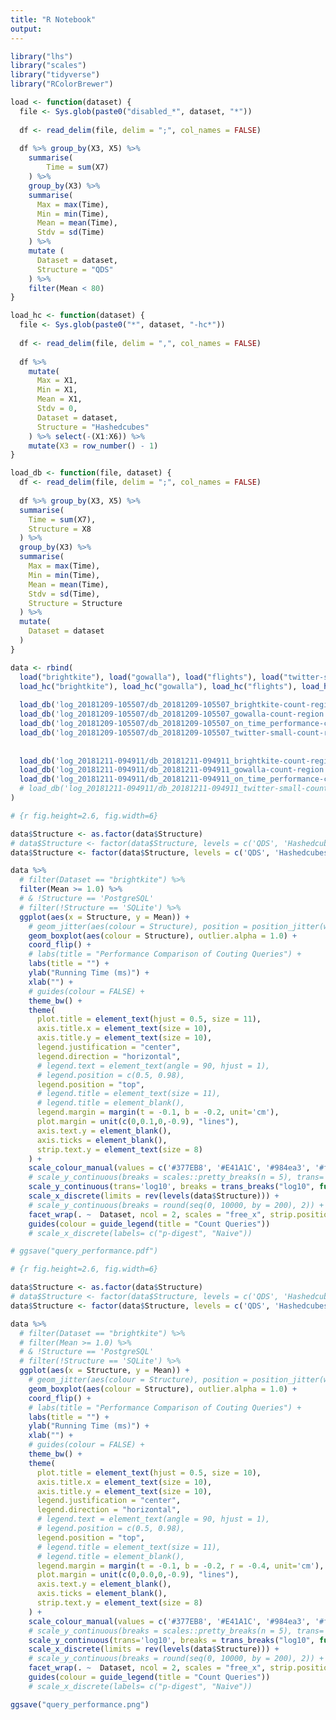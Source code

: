 ```yaml
---
title: "R Notebook"
output: 
---
```


```r
library("lhs")
library("scales")
library("tidyverse")
library("RColorBrewer")
```

```r
load <- function(dataset) {
  file <- Sys.glob(paste0("disabled_*", dataset, "*"))
  
  df <- read_delim(file, delim = ";", col_names = FALSE)
  
  df %>% group_by(X3, X5) %>%
    summarise(
        Time = sum(X7)
    ) %>% 
    group_by(X3) %>%
    summarise(
      Max = max(Time),
      Min = min(Time),
      Mean = mean(Time),
      Stdv = sd(Time)
    ) %>% 
    mutate (
      Dataset = dataset,
      Structure = "QDS"
    ) %>% 
    filter(Mean < 80)
}
```

```r
load_hc <- function(dataset) {
  file <- Sys.glob(paste0("*", dataset, "-hc*"))
  
  df <- read_delim(file, delim = ",", col_names = FALSE)
  
  df %>% 
    mutate(
      Max = X1,
      Min = X1,
      Mean = X1,
      Stdv = 0,
      Dataset = dataset,
      Structure = "Hashedcubes"
    ) %>% select(-(X1:X6)) %>%
    mutate(X3 = row_number() - 1)
}
```

```r
load_db <- function(file, dataset) {
  df <- read_delim(file, delim = ";", col_names = FALSE)
  
  df %>% group_by(X3, X5) %>%
  summarise(
    Time = sum(X7),
    Structure = X8
  ) %>%
  group_by(X3) %>%
  summarise(
    Max = max(Time),
    Min = min(Time),
    Mean = mean(Time),
    Stdv = sd(Time),
    Structure = Structure
  ) %>%
  mutate(
    Dataset = dataset
  )
}
```

```r
data <- rbind(
  load("brightkite"), load("gowalla"), load("flights"), load("twitter-small"),
  load_hc("brightkite"), load_hc("gowalla"), load_hc("flights"), load_hc("twitter-small"),
  
  load_db('log_20181209-105507/db_20181209-105507_brightkite-count-region.csv', 'brightkite'),
  load_db('log_20181209-105507/db_20181209-105507_gowalla-count-region.csv', 'gowalla'),
  load_db('log_20181209-105507/db_20181209-105507_on_time_performance-count-region.csv', 'flights'),
  load_db('log_20181209-105507/db_20181209-105507_twitter-small-count-region.csv', 'twitter-small'),
  
  
  load_db('log_20181211-094911/db_20181211-094911_brightkite-count-region.csv', 'brightkite'),
  load_db('log_20181211-094911/db_20181211-094911_gowalla-count-region.csv', 'gowalla'),
  load_db('log_20181211-094911/db_20181211-094911_on_time_performance-count-region.csv', 'flights')
  # load_db('log_20181211-094911/db_20181211-094911_twitter-small-count-region.csv', 'twitter-small')
)
```

```r
# {r fig.height=2.6, fig.width=6}

data$Structure <- as.factor(data$Structure)
# data$Structure <- factor(data$Structure, levels = c('QDS', 'Hashedcubes', 'PostgreSQL', 'MonetDB'))
data$Structure <- factor(data$Structure, levels = c('QDS', 'Hashedcubes', 'SQLite', 'PostgreSQL', 'MonetDB'))

data %>% 
  # filter(Dataset == "brightkite") %>%
  filter(Mean >= 1.0) %>%
  # & !Structure == 'PostgreSQL'
  # filter(!Structure == 'SQLite') %>%
  ggplot(aes(x = Structure, y = Mean)) + 
    # geom_jitter(aes(colour = Structure), position = position_jitter(width = .05), alpha = 0.5) +
    geom_boxplot(aes(colour = Structure), outlier.alpha = 1.0) + 
    coord_flip() + 
    # labs(title = "Performance Comparison of Couting Queries") +
    labs(title = "") +
    ylab("Running Time (ms)") +
    xlab("") +
    # guides(colour = FALSE) + 
    theme_bw() +
    theme(
      plot.title = element_text(hjust = 0.5, size = 11),
      axis.title.x = element_text(size = 10),
      axis.title.y = element_text(size = 10),
      legend.justification = "center",
      legend.direction = "horizontal",
      # legend.text = element_text(angle = 90, hjust = 1),
      # legend.position = c(0.5, 0.98),
      legend.position = "top",
      # legend.title = element_text(size = 11),
      # legend.title = element_blank(),
      legend.margin = margin(t = -0.1, b = -0.2, unit='cm'),
      plot.margin = unit(c(0,0.1,0,-0.9), "lines"),
      axis.text.y = element_blank(),
      axis.ticks = element_blank(),
      strip.text.y = element_text(size = 8)
    ) +
    scale_colour_manual(values = c('#377EB8', '#E41A1C', '#984ea3', '#ff7f00', '#4daf4a')) +
    # scale_y_continuous(breaks = scales::pretty_breaks(n = 5), trans='log2') +
    scale_y_continuous(trans='log10', breaks = trans_breaks("log10", function(x) 10^x), labels = trans_format("log10", math_format(10^.x))) +
    scale_x_discrete(limits = rev(levels(data$Structure))) +
    # scale_y_continuous(breaks = round(seq(0, 10000, by = 200), 2)) +
    facet_wrap(. ~  Dataset, ncol = 2, scales = "free_x", strip.position="right") +
    guides(colour = guide_legend(title = "Count Queries"))
    # scale_x_discrete(labels= c("p-digest", "Naive"))

# ggsave("query_performance.pdf")
```


```r
# {r fig.height=2.6, fig.width=6}

data$Structure <- as.factor(data$Structure)
# data$Structure <- factor(data$Structure, levels = c('QDS', 'Hashedcubes', 'PostgreSQL', 'MonetDB'))
data$Structure <- factor(data$Structure, levels = c('QDS', 'Hashedcubes', 'SQLite', 'PostgreSQL', 'MonetDB'))

data %>% 
  # filter(Dataset == "brightkite") %>%
  # filter(Mean >= 1.0) %>%
  # & !Structure == 'PostgreSQL'
  # filter(!Structure == 'SQLite') %>%
  ggplot(aes(x = Structure, y = Mean)) + 
    # geom_jitter(aes(colour = Structure), position = position_jitter(width = .05), alpha = 0.5) +
    geom_boxplot(aes(colour = Structure), outlier.alpha = 1.0) + 
    coord_flip() + 
    # labs(title = "Performance Comparison of Couting Queries") +
    labs(title = "") +
    ylab("Running Time (ms)") +
    xlab("") +
    # guides(colour = FALSE) + 
    theme_bw() +
    theme(
      plot.title = element_text(hjust = 0.5, size = 10),
      axis.title.x = element_text(size = 10),
      axis.title.y = element_text(size = 10),
      legend.justification = "center",
      legend.direction = "horizontal",
      # legend.text = element_text(angle = 90, hjust = 1),
      # legend.position = c(0.5, 0.98),
      legend.position = "top",
      # legend.title = element_text(size = 11),
      # legend.title = element_blank(),
      legend.margin = margin(t = -0.1, b = -0.2, r = -0.4, unit='cm'),
      plot.margin = unit(c(0,0.0,0,-0.9), "lines"),
      axis.text.y = element_blank(),
      axis.ticks = element_blank(),
      strip.text.y = element_text(size = 8)
    ) +
    scale_colour_manual(values = c('#377EB8', '#E41A1C', '#984ea3', '#ff7f00', '#4daf4a')) +
    # scale_y_continuous(breaks = scales::pretty_breaks(n = 5), trans='log2') +
    scale_y_continuous(trans='log10', breaks = trans_breaks("log10", function(x) 10^x), labels = trans_format("log10", math_format(10^.x))) +
    scale_x_discrete(limits = rev(levels(data$Structure))) +
    # scale_y_continuous(breaks = round(seq(0, 10000, by = 200), 2)) +
    facet_wrap(. ~  Dataset, ncol = 2, scales = "free_x", strip.position="right") +
    guides(colour = guide_legend(title = "Count Queries"))
    # scale_x_discrete(labels= c("p-digest", "Naive"))

ggsave("query_performance.png")
```
